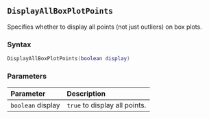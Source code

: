 ::: {.minipage data-latex="{\textwidth}"}
## `DisplayAllBoxPlotPoints`

Specifies whether to display all points (not just outliers) on box plots.

### Syntax {-}

``` .lua
DisplayAllBoxPlotPoints(boolean display)
```

### Parameters {-}

**Parameter** | **Description**
| :-- | :-- |
| `boolean` display | `true` to display all points. |
:::
